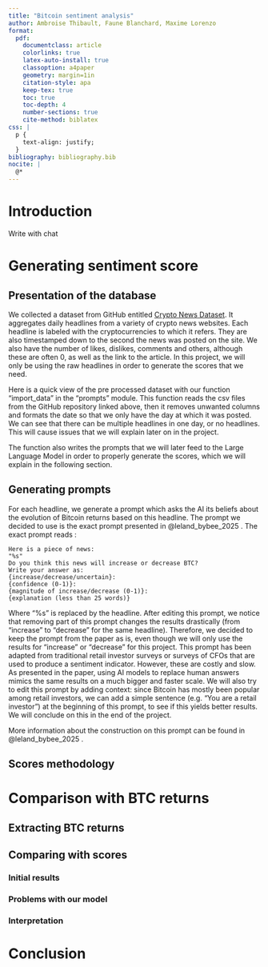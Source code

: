 ```yaml
---
title: "Bitcoin sentiment analysis"
author: Ambroise Thibault, Faune Blanchard, Maxime Lorenzo
format:
  pdf:
    documentclass: article
    colorlinks: true
    latex-auto-install: true
    classoption: a4paper
    geometry: margin=1in
    citation-style: apa
    keep-tex: true
    toc: true
    toc-depth: 4
    number-sections: true
    cite-method: biblatex
css: |
  p {
    text-align: justify;
  }
bibliography: bibliography.bib
nocite: |
  @*
---
```


# Introduction

Write with chat

# Generating sentiment score

## Presentation of the database

We collected a dataset from GitHub entitled [Crypto News Dataset](https://github.com/soheilrahsaz/cryptoNewsDataset). It aggregates daily headlines from a variety of crypto news websites. Each headline is labeled with the cryptocurrencies to which it refers. They are also timestamped down to the second the news was posted on the site. We also have the number of likes, dislikes, comments and others, although these are often 0, as well as the link to the article. In this project, we will only be using the raw headlines in order to generate the scores that we need.

Here is a quick view of the pre processed dataset with our function "import_data" in the "prompts" module. This function reads the csv files from the GitHub repository linked above, then it removes unwanted columns and formats the date so that we only have the day at which it was posted. We can see that there can be multiple headlines in one day, or no headlines. This will cause issues that we will explain later on in the project.


The function also writes the prompts that we will later feed to the Large Language Model in order to properly generate the scores, which we will explain in the following section.

## Generating prompts

For each headline, we generate a prompt which asks the AI its beliefs about the evolution of Bitcoin returns based on this headline. The prompt we decided to use is the exact prompt presented in @leland_bybee_2025 . The exact prompt reads :

```         
Here is a piece of news:
"%s"
Do you think this news will increase or decrease BTC?
Write your answer as: 
{increase/decrease/uncertain}:
{confidence (0-1)}:
{magnitude of increase/decrease (0-1)}:
{explanation (less than 25 words)}
```

Where "%s" is replaced by the headline. After editing this prompt, we notice that removing part of this prompt changes the results drastically (from "increase" to "decrease" for the same headline). Therefore, we decided to keep the prompt from the paper as is, even though we will only use the results for "increase" or "decrease" for this project. This prompt has been adapted from traditional retail investor surveys or surveys of CFOs that are used to produce a sentiment indicator. However, these are costly and slow. As presented in the paper, using AI models to replace human answers mimics the same results on a much bigger and faster scale. We will also try to edit this prompt by adding context: since Bitcoin has mostly been popular among retail investors, we can add a simple sentence (e.g. "You are a retail investor") at the beginning of this prompt, to see if this yields better results. We will conclude on this in the end of the project.

More information about the construction on this prompt can be found in @leland_bybee_2025 .

## Scores methodology

# Comparison with BTC returns

## Extracting BTC returns

## Comparing with scores

### Initial results

### Problems with our model

### Interpretation

# Conclusion